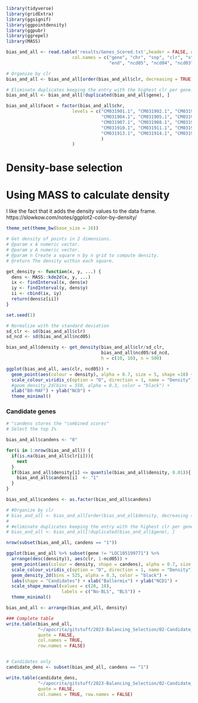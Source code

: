 
```r

library(tidyverse)
library(gridExtra)
library(ggsignif)
library(ggpointdensity)
library(ggpubr)
library(ggrepel)
library(MASS)

```

```r

bias_and_all <- read.table('results/Genes_Scored.txt',header = FALSE, quote = "", 
                         col.names = c("gene", "chr", "snp", "clr", "start",
                                       "end", "ncd05", "ncd04", "ncd03"))

```

```r
# Organize by clr
bias_and_all <- bias_and_all[order(bias_and_all$clr, decreasing = TRUE), ]

# Eliminate duplicates keeping the entry with the highest clr per gene.
bias_and_all <- bias_and_all[!duplicated(bias_and_all$gene), ]

```

```r

bias_and_all$facet = factor(bias_and_all$chr, 
                         levels = c("CM031901.1", "CM031902.1", "CM031903.1", 
                                    "CM031904.1", "CM031905.1", "CM031906.1", 
                                    "CM031907.1", "CM031908.1", "CM031909.1", 
                                    "CM031910.1", "CM031911.1", "CM031912.1", 
                                    "CM031913.1", "CM031914.1", "CM031915.1"
                                    )
                         )

```

# Density-base selection

# Using MASS to calculate density
I like the fact that it adds the density values to the data frame.
https://slowkow.com/notes/ggplot2-color-by-density/

```r

theme_set(theme_bw(base_size = 16))

# Get density of points in 2 dimensions.
# @param x A numeric vector.
# @param y A numeric vector.
# @param n Create a square n by n grid to compute density.
# @return The density within each square.

get_density <- function(x, y, ...) {
  dens <- MASS::kde2d(x, y, ...)
  ix <- findInterval(x, dens$x)
  iy <- findInterval(y, dens$y)
  ii <- cbind(ix, iy)
  return(dens$z[ii])
}

set.seed(1)

# Normalize with the standard deviation
sd_clr <- sd(bias_and_all$clr)
sd_ncd <- sd(bias_and_all$ncd05)

bias_and_all$density <- get_density(bias_and_all$clr/sd_clr, 
                                    bias_and_all$ncd05/sd_ncd, 
                                    h = c(10, 10), n = 500)

```


```r
ggplot(bias_and_all, aes(clr, ncd05)) + 
  geom_point(aes(colour = density), alpha = 0.7, size = 5, shape =18) +
  scale_colour_viridis_c(option = "D", direction = 1, name = "Density") +
  #geom_density_2d(bins = 550, alpha = 0.3, color = "black") +
  xlab("B0-MAF") + ylab("NCD") + 
  theme_minimal()

```

### Candidate genes

```r
# "candens stores the "combined scores"
# Select the top 1%

bias_and_all$candens <- "0"

for(i in 1:nrow(bias_and_all)) {                     
  if(is.na(bias_and_all$clr[i])){
    next
  }
  if(bias_and_all$density[i] <= quantile(bias_and_all$density, 0.01)){
    bias_and_all$candens[i]  <- "1"
  }
}

bias_and_all$candens <- as.factor(bias_and_all$candens)

# #Organize by clr
# bias_and_all <- bias_and_all[order(bias_and_all$density, decreasing = FALSE), ]
# 
# #eliminate duplicates keeping the entry with the highest clr per gene.
# bias_and_all <- bias_and_all[!duplicated(bias_and_all$gene), ]

nrow(subset(bias_and_all, candens == "1"))

```

```r


ggplot(bias_and_all %>% subset(gene != "LOC105199771") %>% 
  arrange(desc(density)), aes(clr, 1-ncd05)) + 
  geom_point(aes(colour = density, shape = candens), alpha = 0.7, size = 5) +
  scale_colour_viridis_c(option = "D", direction = 1, name = "Density") +
  geom_density_2d(bins = 525, alpha = 0.3, color = "black") +
  labs(shape = "Candidates") + xlab("Ballermix") + ylab("NCD1") + 
  scale_shape_manual(values = c(20, 18),
                     labels = c("No-BLS", "BLS")) +
  theme_minimal()


```


```r

bias_and_all <- arrange(bias_and_all, density)

### Complete table
write.table(bias_and_all, 
            "~/apocrita/gitstuff/2023-Balancing_Selection/02-Candidate_genes_selection/results/2023-Master_table.txt", 
            quote = FALSE,
            col.names = TRUE, 
            row.names = FALSE)


# Candidates only
candidate_dens <- subset(bias_and_all, candens == "1")

write.table(candidate_dens, 
            "~/apocrita/gitstuff/2023-Balancing_Selection/02-Candidate_genes_selection/results/2023-Candidate_genes_only.txt", 
            quote = FALSE,
            col.names = TRUE, row.names = FALSE)

```
